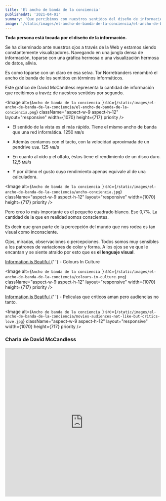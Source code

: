 ```yaml
---
title: 'El ancho de banda de la conciencia'
publishedAt: '2021-04-01'
summary: 'Que percibimos con nuestros sentidos del diseño de información.'
image: '/static/images/el-ancho-de-banda-de-la-conciencia/el-ancho-de-banda-de-la-conciencia.jpg'
---
```


**Toda persona está tocada por el diseño de la información.**

Se ha diseminado ante nuestros ojos a través de la Web y estamos siendo constantemente visualizadores. Navegando en una jungla densa de información, toparse con una gráfica hermosa o una visualización hermosa de datos, alivia.

Es como toparse con un claro en esa selva. Tor Norretranders renombró el ancho de banda de los sentidos en términos informáticos.

Este grafico de David McCandless representa la cantidad de información que recibimos a travéz de nuestros sentidos por segundo.

<Image
  alt={`Ancho de banda de la conciencia `}
  src={`/static/images/el-ancho-de-banda-de-la-conciencia/el-ancho-de-banda-de-la-conciencia.png`}
  className="aspect-w-9 aspect-h-12"
  layout="responsive"
  width={1070}
  height={717}
  priority
/>

- El sentido de la vista es el más rápido. Tiene el mismo ancho de banda que una red informática. 1250 <small>MB</small>/s

- Además contamos con el tacto, con la velocidad aproximada de un pendrive <small>USB</small>. 125 <small>MB</small>/s

- En cuanto al oído y el olfato, éstos tiene el rendimiento de un disco duro. 12,5 <small>MB</small>/s

- Y por último el gusto cuyo rendimiento apenas equivale al de una calculadora.

<Image
  alt={`Ancho de banda de la conciencia `}
  src={`/static/images/el-ancho-de-banda-de-la-conciencia/ancho-conciencia.jpg`}
  className="aspect-w-9 aspect-h-12"
  layout="responsive"
  width={1070}
  height={717}
  priority
/>

Pero creo lo más importante es el pequeño cuadrado blanco. Ese 0,7%. La cantidad de la que en realidad somos conscientes.

Es decir que gran parte de la percepción del mundo que nos rodea es tan visual como inconsciente.

Ojos, miradas, observaciones o percepciones. Todos somos muy sensibles a los patrones de variaciones de color y forma. A los ojos se ve que le encantan y se siente atraido por esto que es **el lenguaje visual**.

<p>
  <a
    href="https://www.informationisbeautiful.net/visualizations/colours-in-cultures/"
    className="external-link"
    target="_blank"
    rel="noopener noreferrer"
  >
    Information is Beatiful
  </a>{' '}
  - Colours In Culture
</p>

<Image
  alt={`Ancho de banda de la conciencia `}
  src={`/static/images/el-ancho-de-banda-de-la-conciencia/colours-in-culture.png`}
  className="aspect-w-9 aspect-h-12"
  layout="responsive"
  width={1070}
  height={717}
  priority
/>

<p>
  <a
    href="https://www.informationisbeautiful.net/visualizations/star-wars-last-jedi-one-of-the-biggest-rotten-tomatoes-audience-vs-critics-score-splits-ever/"
    className="external-link"
    target="_blank"
    rel="noopener noreferrer"
  >
    Information is Beatiful
  </a>{' '}
  - Películas que críticos aman pero audiencias no tanto.
</p>

<Image
  alt={`Ancho de banda de la conciencia `}
  src={`/static/images/el-ancho-de-banda-de-la-conciencia/movies-audiences-not-like-but-critics-love.jpg`}
  className="aspect-w-9 aspect-h-12"
  layout="responsive"
  width={1070}
  height={717}
  priority
/>

### Charla de David McCandless

<iframe
  src="https://embed.ted.com/talks/lang/es/david_mccandless_the_beauty_of_data_visualization"
  width="100%"
  height="480"
  className="mt-6"
  frameborder="0"
  scrolling="no"
  allowFullScreen
></iframe>
